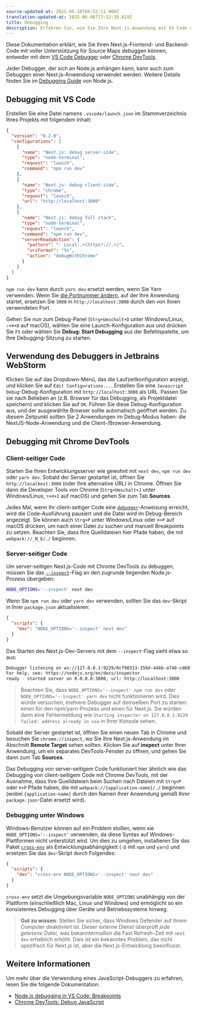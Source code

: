 ```yaml
---
source-updated-at: 2025-05-16T04:52:11.000Z
translation-updated-at: 2025-06-06T17:52:38.819Z
title: Debugging
description: Erfahren Sie, wie Sie Ihre Next.js-Anwendung mit VS Code oder Chrome DevTools debuggen können.
---
```


Diese Dokumentation erklärt, wie Sie Ihren Next.js-Frontend- und Backend-Code mit voller Unterstützung für Source Maps debuggen können, entweder mit dem [VS Code Debugger](https://code.visualstudio.com/docs/editor/debugging) oder [Chrome DevTools](https://developers.google.com/web/tools/chrome-devtools).

Jeder Debugger, der sich an Node.js anhängen kann, kann auch zum Debuggen einer Next.js-Anwendung verwendet werden. Weitere Details finden Sie im [Debugging Guide](https://nodejs.org/en/docs/guides/debugging-getting-started/) von Node.js.

## Debugging mit VS Code

Erstellen Sie eine Datei namens `.vscode/launch.json` im Stammverzeichnis Ihres Projekts mit folgendem Inhalt:

```json filename="launch.json"
{
  "version": "0.2.0",
  "configurations": [
    {
      "name": "Next.js: debug server-side",
      "type": "node-terminal",
      "request": "launch",
      "command": "npm run dev"
    },
    {
      "name": "Next.js: debug client-side",
      "type": "chrome",
      "request": "launch",
      "url": "http://localhost:3000"
    },
    {
      "name": "Next.js: debug full stack",
      "type": "node-terminal",
      "request": "launch",
      "command": "npm run dev",
      "serverReadyAction": {
        "pattern": "- Local:.+(https?://.+)",
        "uriFormat": "%s",
        "action": "debugWithChrome"
      }
    }
  ]
}
```

`npm run dev` kann durch `yarn dev` ersetzt werden, wenn Sie Yarn verwenden. Wenn Sie [die Portnummer ändern](/docs/pages/api-reference/next-cli#development), auf der Ihre Anwendung startet, ersetzen Sie `3000` in `http://localhost:3000` durch den von Ihnen verwendeten Port.

Gehen Sie nun zum Debug-Panel (`Strg+Umschalt+D` unter Windows/Linux, `⇧+⌘+D` auf macOS), wählen Sie eine Launch-Konfiguration aus und drücken Sie `F5` oder wählen Sie **Debug: Start Debugging** aus der Befehlspalette, um Ihre Debugging-Sitzung zu starten.

## Verwendung des Debuggers in Jetbrains WebStorm

Klicken Sie auf das Dropdown-Menü, das die Laufzeitkonfiguration anzeigt, und klicken Sie auf `Edit Configurations...`. Erstellen Sie eine `Javascript Debug`-Debug-Konfiguration mit `http://localhost:3000` als URL. Passen Sie sie nach Belieben an (z.B. Browser für das Debugging, als Projektdatei speichern) und klicken Sie auf `OK`. Führen Sie diese Debug-Konfiguration aus, und der ausgewählte Browser sollte automatisch geöffnet werden. Zu diesem Zeitpunkt sollten Sie 2 Anwendungen im Debug-Modus haben: die NextJS-Node-Anwendung und die Client-/Browser-Anwendung.

## Debugging mit Chrome DevTools

### Client-seitiger Code

Starten Sie Ihren Entwicklungsserver wie gewohnt mit `next dev`, `npm run dev` oder `yarn dev`. Sobald der Server gestartet ist, öffnen Sie `http://localhost:3000` (oder Ihre alternative URL) in Chrome. Öffnen Sie dann die Developer Tools von Chrome (`Strg+Umschalt+J` unter Windows/Linux, `⌥+⌘+I` auf macOS) und gehen Sie zum Tab **Sources**.

Jedes Mal, wenn Ihr client-seitiger Code eine [`debugger`](https://developer.mozilla.org/docs/Web/JavaScript/Reference/Statements/debugger)-Anweisung erreicht, wird die Code-Ausführung pausiert und die Datei wird im Debug-Bereich angezeigt. Sie können auch `Strg+P` unter Windows/Linux oder `⌘+P` auf macOS drücken, um nach einer Datei zu suchen und manuell Breakpoints zu setzen. Beachten Sie, dass Ihre Quelldateien hier Pfade haben, die mit `webpack://_N_E/./` beginnen.

### Server-seitiger Code

Um server-seitigen Next.js-Code mit Chrome DevTools zu debuggen, müssen Sie das [`--inspect`](https://nodejs.org/api/cli.html#cli_inspect_host_port)-Flag an den zugrunde liegenden Node.js-Prozess übergeben:

```bash filename="Terminal"
NODE_OPTIONS='--inspect' next dev
```

Wenn Sie `npm run dev` oder `yarn dev` verwenden, sollten Sie das `dev`-Skript in Ihrer `package.json` aktualisieren:

```json filename="package.json"
{
  "scripts": {
    "dev": "NODE_OPTIONS='--inspect' next dev"
  }
}
```

Das Starten des Next.js-Dev-Servers mit dem `--inspect`-Flag sieht etwa so aus:

```bash filename="Terminal"
Debugger listening on ws://127.0.0.1:9229/0cf90313-350d-4466-a748-cd60f4e47c95
For help, see: https://nodejs.org/en/docs/inspector
ready - started server on 0.0.0.0:3000, url: http://localhost:3000
```

> Beachten Sie, dass `NODE_OPTIONS='--inspect' npm run dev` oder `NODE_OPTIONS='--inspect' yarn dev` nicht funktionieren wird. Dies würde versuchen, mehrere Debugger auf demselben Port zu starten: einen für den npm/yarn-Prozess und einen für Next.js. Sie würden dann eine Fehlermeldung wie `Starting inspector on 127.0.0.1:9229 failed: address already in use` in Ihrer Konsole sehen.

Sobald der Server gestartet ist, öffnen Sie einen neuen Tab in Chrome und besuchen Sie `chrome://inspect`, wo Sie Ihre Next.js-Anwendung im Abschnitt **Remote Target** sehen sollten. Klicken Sie auf **inspect** unter Ihrer Anwendung, um ein separates DevTools-Fenster zu öffnen, und gehen Sie dann zum Tab **Sources**.

Das Debugging von server-seitigem Code funktioniert hier ähnlich wie das Debugging von client-seitigem Code mit Chrome DevTools, mit der Ausnahme, dass Ihre Quelldateien beim Suchen nach Dateien mit `Strg+P` oder `⌘+P` Pfade haben, die mit `webpack://{application-name}/./` beginnen (wobei `{application-name}` durch den Namen Ihrer Anwendung gemäß Ihrer `package.json`-Datei ersetzt wird).

### Debugging unter Windows

Windows-Benutzer können auf ein Problem stoßen, wenn sie `NODE_OPTIONS='--inspect'` verwenden, da diese Syntax auf Windows-Plattformen nicht unterstützt wird. Um dies zu umgehen, installieren Sie das Paket [`cross-env`](https://www.npmjs.com/package/cross-env) als Entwicklungsabhängigkeit (`-D` mit `npm` und `yarn`) und ersetzen Sie das `dev`-Skript durch Folgendes:

```json filename="package.json"
{
  "scripts": {
    "dev": "cross-env NODE_OPTIONS='--inspect' next dev"
  }
}
```

`cross-env` setzt die Umgebungsvariable `NODE_OPTIONS` unabhängig von der Plattform (einschließlich Mac, Linux und Windows) und ermöglicht so ein konsistentes Debugging über Geräte und Betriebssysteme hinweg.

> **Gut zu wissen**: Stellen Sie sicher, dass Windows Defender auf Ihrem Computer deaktiviert ist. Dieser externe Dienst überprüft _jede gelesene Datei_, was bekanntermaßen die Fast Refresh-Zeit mit `next dev` erheblich erhöht. Dies ist ein bekanntes Problem, das nicht spezifisch für Next.js ist, aber die Next.js-Entwicklung beeinflusst.

## Weitere Informationen

Um mehr über die Verwendung eines JavaScript-Debuggers zu erfahren, lesen Sie die folgende Dokumentation:

- [Node.js debugging in VS Code: Breakpoints](https://code.visualstudio.com/docs/nodejs/nodejs-debugging#_breakpoints)
- [Chrome DevTools: Debug JavaScript](https://developers.google.com/web/tools/chrome-devtools/javascript)